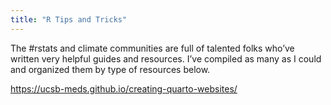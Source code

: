 ```yaml
---
title: "R Tips and Tricks"
---
```


The #rstats and climate communities are full of talented folks who've written very helpful guides and resources. I've compiled as many as I could and organized them by type of resources below.

<https://ucsb-meds.github.io/creating-quarto-websites/>
